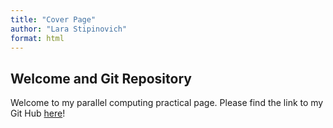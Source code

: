 ```yaml
---
title: "Cover Page"
author: "Lara Stipinovich"
format: html
---
```


## Welcome and Git Repository

Welcome to my parallel computing practical page. Please find the link to my Git Hub [here](https://github.com/LaraStipinovich/Parallel-Computing-Prac)!
